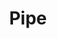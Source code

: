 ---
title: "Pipe"
meta_title: "Pipe craft"
description: "Craft de Pipe"
rank: "e"
draft: false
name: "Pipe"
recipe_img: "https://wiki.pokexgames.com/images/b/b9/Pipe.png"
level: 8
craft_time: 180
result: 1
value_npc: 1
ingredients:
  - name: "Venom Flute"
    quantity: 4
    item_img: "https://wiki.pokexgames.com/images/9/92/Venom_Flute.png"
    value_npc: 1
  - name: "Style Point"
    quantity: 200
    item_img: "https://wiki.pokexgames.com/images/e/e0/Style_point.png"
    value_npc: 1
---